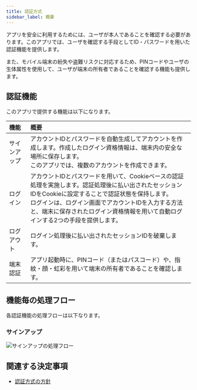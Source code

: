 ```yaml
---
title: 認証方式
sidebar_label: 概要
---
```


アプリを安全に利用するためには、ユーザが本人であることを確認する必要があります。このアプリでは、ユーザを確認する手段としてID・パスワードを用いた認証機能を提供します。

また、モバイル端末の紛失や盗難リスクに対応するため、PINコードやユーザの生体属性を使用して、ユーザが端末の所有者であることを確認する機能も提供します。

## 認証機能

このアプリで提供する機能は以下になります。

| 機能 | 概要 |
|:--|:--|
| サインアップ | アカウントIDとパスワードを自動生成してアカウントを作成します。作成したログイン資格情報は、端末内の安全な場所に保存します。<br/>このアプリでは、複数のアカウントを作成できます。|
| ログイン | アカウントIDとパスワードを用いて、Cookieベースの認証処理を実施します。認証処理後に払い出されたセッションIDをCookieに設定することで認証状態を保持します。<br/>ログインは、ログイン画面でアカウントIDを入力する方法と、端末に保存されたログイン資格情報を用いて自動ログインする2つの手段を提供します。
| ログアウト | ログイン処理後に払い出されたセッションIDを破棄します。|
| 端末認証 | アプリ起動時に、PINコード（またはパスコード）や、指紋・顔・虹彩を用いて端末の所有者であることを確認します。 |

## 機能毎の処理フロー

各認証機能の処理フローは以下なります。

### サインアップ

![サインアップの処理フロー](auth-signup-flow.drawio.png)


## 関連する決定事項

- [認証方式の方針](../../decisions/adr-007-auth.mdx)
